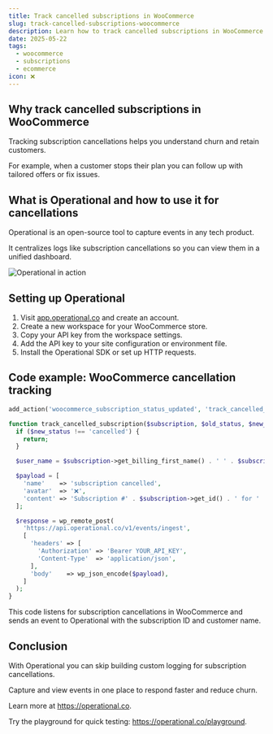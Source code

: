 ```yaml
---
title: Track cancelled subscriptions in WooCommerce
slug: track-cancelled-subscriptions-woocommerce
description: Learn how to track cancelled subscriptions in WooCommerce using Operational for real-time monitoring and improved customer retention insights.
date: 2025-05-22
tags:
  - woocommerce
  - subscriptions
  - ecommerce
icon: ❌
---
```


## Why track cancelled subscriptions in WooCommerce

Tracking subscription cancellations helps you understand churn and retain customers.

For example, when a customer stops their plan you can follow up with tailored offers or fix issues.

## What is Operational and how to use it for cancellations

Operational is an open-source tool to capture events in any tech product.

It centralizes logs like subscription cancellations so you can view them in a unified dashboard.

![Operational in action](https://operational.co/images/misc/ops-usage.jpg)

## Setting up Operational

1. Visit [app.operational.co](https://app.operational.co) and create an account.
2. Create a new workspace for your WooCommerce store.
3. Copy your API key from the workspace settings.
4. Add the API key to your site configuration or environment file.
5. Install the Operational SDK or set up HTTP requests.

## Code example: WooCommerce cancellation tracking

```php
add_action('woocommerce_subscription_status_updated', 'track_cancelled_subscription', 10, 3);

function track_cancelled_subscription($subscription, $old_status, $new_status) {
  if ($new_status !== 'cancelled') {
    return;
  }

  $user_name = $subscription->get_billing_first_name() . ' ' . $subscription->get_billing_last_name();

  $payload = [
    'name'    => 'subscription cancelled',
    'avatar'  => '❌',
    'content' => 'Subscription #' . $subscription->get_id() . ' for ' . $user_name . ' was cancelled',
  ];

  $response = wp_remote_post(
    'https://api.operational.co/v1/events/ingest',
    [
      'headers' => [
        'Authorization' => 'Bearer YOUR_API_KEY',
        'Content-Type'  => 'application/json',
      ],
      'body'    => wp_json_encode($payload),
    ]
  );
}
```

This code listens for subscription cancellations in WooCommerce and sends an event to Operational with the subscription ID and customer name.

## Conclusion

With Operational you can skip building custom logging for subscription cancellations.

Capture and view events in one place to respond faster and reduce churn.

Learn more at https://operational.co.

Try the playground for quick testing: https://operational.co/playground.
